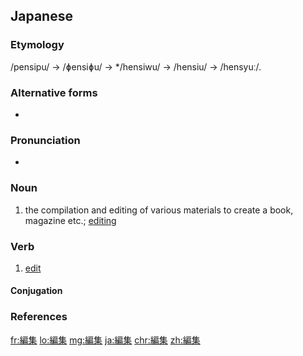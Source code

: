 ==Japanese==
{{ja-kanjitab|へん|しゅう|yomi=on}}

===Etymology===
/pensipu/ → /ɸensiɸu/ → */hensiwu/ → /hensiu/ → /hensyuː/.

===Alternative forms===
* {{l|ja|編輯}}

===Pronunciation===
* {{ja-pron|へんしゅう|y=o|acc=0|acc_ref=NHK}}

===Noun===
{{ja-noun|へんしゅう|hhira=へんしふ}}

# the compilation and editing of various materials to create a book, magazine etc.; [[editing]]

===Verb===
{{ja-verb-suru|へんしゅう|hhira=へんしふ}}

# [[edit]]

====Conjugation====
{{ja-suru|へんしゅう}}

===References===
<references/>

[[fr:編集]]
[[lo:編集]]
[[mg:編集]]
[[ja:編集]]
[[chr:編集]]
[[zh:編集]]